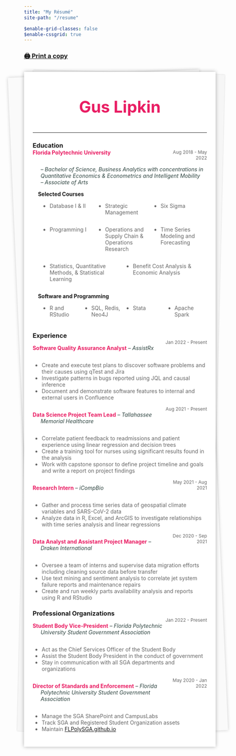 ```yaml
---
title: "My Résumé"
site-path: "/resume"

$enable-grid-classes: false
$enable-cssgrid: true
---
```


<style>
	#center { width: 70%; }
	.noBorder { border:none !important; }
	.container { display: flex; }
	.column { flex: 1; }

	.flex-container {
    display: flex;
    flex-wrap: wrap;
  }

  .flex-item {
    flex: 25%;
  }

	.grid-container {
		display: grid;
		grid-template-columns: 1fr 2fr 1fr;
	}
	.item-1 {
		grid-column:  1; 
		grid-row:  1;
		}
	.item-2 {
		grid-column: 2;
		grid-row: 1;
	}
	.item-3 {
		grid-column: 3;
		grid-row: 1;
		text-align: right;
	}

	.grid-job {
		display: grid;
		grid-template-columns: 3fr 1fr;
	}
	.job {
		grid-column: 1;
		grid-row:  1;
		color: #e91d63;
		text-indent: -1.5em; 
		padding-left: 1.5em;
	}
	.time {
		grid-column: 2;
		grid-row: 1;
		text-align: right;
		color:  #666666;
		font-size: 12px;
	}

	@media (max-width: 700px) {
		.flex-item {
    		flex: 33.33%;
  		}

		.grid-container {
			display: grid;
			justify-items: center;
		}
		.item-1 {
			grid-column:  2; 
			grid-row:  2;
		}
		.item-2 {
			grid-column: 2;
			grid-row: 1;
		}
		.item-3 {
			grid-column: 2;
			grid-row: 3;
			text-align: center;
		}

		.grid-job {
			display: grid;
			grid-template-columns: 1fr;
		}
		.job {
			grid-column: 1;
			grid-row:  1;
			color: #e91d63;
			text-indent: -1.5em; 
			padding-left: 1.5em;
		}
		.time {
			grid-column: 1;
			grid-row: 2;
			text-align: left;
			color:  #666666;
			font-size: 12px;
		}
	}

	/* style from: https://codepen.io/mlms13/pen/LKFoy */
	.letter {
  	background: #fff;
  	box-shadow: 0 0 10px rgba(0,0,0,0.3);
  	margin: 26px auto 0;
  	max-width: auto;
  	min-height: 300px;
  	padding: 24px;
  	padding-left: 4.5%;
  	padding-right: 4.5%;
  	position: relative;
	}
	.letter:before, .letter:after {
  	content: "";
  	height: 98%;
  	position: absolute;
  	width: 100%;
  	z-index: -1;
	}
	.letter:before {
  	background: #fafafa;
  	box-shadow: 0 0 8px rgba(0,0,0,0.2);
  	left: -5px;
  	top: 4px;
  	--width:  10vw;
  	transform: rotate(-2.5deg);
	}
	.letter:after {
  	background: #f6f6f6;
  	box-shadow: 0 0 3px rgba(0,0,0,0.2);
  	right: -3px;
  	top: 1px;
  	transform: rotate(1.4deg);
	}
	/* end attribution */
</style>

### [🖨 Print a copy](/assets/Gus_Lipkin_Resume_for_GitHub.pdf) {.unnumbered .unlisted}

<div class="letter resumeClass" id="resume">

<div style="color:#e91d63; font-size: 42px; text-align: center;">
<b>Gus Lipkin</b>
</div>
----
<h3 style="margin-bottom: 0px;">Education</h3>
<div class="grid-job">
<div class="job"><b>Florida Polytechnic University</b></div>
<div class="time">Aug 2018 - May 2022</div>
</div>
<div style="text-indent: -1.5em; padding-left: 1.5em;">
<span style="color:#2e4440; padding-left: 1.5em;"><em>– Bachelor of Science, Business Analytics with concentrations in Quantitative Economics & Econometrics and Intelligent Mobility</em></span>
<br>
<span style="color:#2e4440;"><em>– Associate of Arts</em></span>
</div>
<p style="text-indent: 1em; font-size: 14px; margin-bottom: 0px;"><b>Selected Courses</b></p>
<div style="padding-left: 1.5em; font-size: 14px; color: #666666;">
<div class="flex-container">
<div class="flex-item"><ul><li>Database I & II</li></ul></div>
<div class="flex-item"><ul><li>Strategic Management</li></ul></div>
<div class="flex-item"><ul><li>Six Sigma</li></ul></div>
<div class="flex-item"><ul><li>Programming I</li></ul></div>
<div class="flex-item"><ul><li>Operations and Supply Chain & Operations Research</li></ul></div>
<div class="flex-item"><ul><li>Time Series Modeling and Forecasting</li></ul></div>
<div class="flex-item"><ul><li>Statistics, Quantitative Methods, & Statistical Learning</li></ul></div>
<div class="flex-item"><ul><li>Benefit Cost Analysis & Economic Analysis</li></ul></div>
</div>
</div>

<p style="text-indent: 1em; font-size: 14px; margin-bottom: 0px;"><b>Software and Programming</b></p>
<div class="flex-container" style="padding-left: 1.5em; font-size: 14px; color: #666666;">
<div class="flex-item"><ul><li>R and RStudio</li></ul></div>
<div class="flex-item"><ul><li>SQL, Redis, Neo4J</li></ul></div>
<div class="flex-item"><ul><li>Stata</li></ul></div>
<div class="flex-item"><ul><li>Apache Spark</li></ul></div>
</div>

<h3 style="margin-bottom: 0px;">Experience</h3>
<div class="grid-job">
<div class="job">
<span><b>Software Quality Assurance Analyst</b></span>
<span style="color:#2e4440"><em> – AssistRx</em></span>
</div>
<div class="time">Jan 2022 - Present</div>
</div>
<ul style="font-size: 14px; color:#666666;">
	<li>Create and execute test plans to discover software problems and their causes using qTest and Jira</li>
	<li>Investigate patterns in bugs reported using JQL and causal inference</li>
	<li>Document and demonstrate software features to internal and external users in Confluence</li>
</ul>

<div class="grid-job">
<div class="job">
<span><b>Data Science Project Team Lead</b></span>
<span style="color:#2e4440"><em> – Tallahassee Memorial Healthcare</em></span>
</div>
<div class="time">Aug 2021 - Present</div>
</div>
<ul style="font-size: 14px; color:#666666;">
	<li>Correlate patient feedback to readmissions and patient experience using linear regression and decision trees</li>
	<li>Create a training tool for nurses using significant results found in the analysis</li>
	<li>Work with capstone sponsor to define project timeline and goals and write a report on project findings</li>
</ul>

<div class="grid-job">
<div class="job">
<span><b>Research Intern</b></span>
<span style="color:#2e4440"><em> – iCompBio</em></span>
</div>
<div class="time">May 2021 - Aug 2021</div>
</div>
<ul style="font-size: 14px; color:#666666;">
	<li>Gather and process time series data of geospatial climate variables and SARS-CoV-2 data</li>
	<li>Analyze data in R, Excel, and ArcGIS to investigate relationships with time series analysis and linear regressions</li>
</ul>

<div class="grid-job">
<div class="job">
<span><b>Data Analyst and Assistant Project Manager</b></span>
<span style="color:#2e4440"><em> – Draken International</em></span>
</div>
<div class="time">Dec 2020 - Sep 2021</div>
</div>
<ul style="font-size: 14px; color:#666666;">
	<li>Oversee a team of interns and supervise data migration efforts including cleaning source data before transfer</li>
	<li>Use text mining and sentiment analysis to correlate jet system failure reports and maintenance repairs</li>
	<li>Create and run weekly parts availability analysis and reports using R and RStudio</li>
</ul>

<h3 style="margin-bottom: 0px;">Professional Organizations</h3>
<div class="grid-job">
<div class="job">
<span><b>Student Body Vice-President</b></span>
<span style="color:#2e4440"><em> – Florida Polytechnic University Student Government Association</em></span>
</div>
<div class="time">Jan 2022 - Present</div>
</div>
<ul style="font-size: 14px; color:#666666;">
	<li>Act as the Chief Services Officer of the Student Body</li>
	<li>Assist the Student Body President in the conduct of government</li>
	<li>Stay in communication with all SGA departments and organizations</li>
</ul>
<div class="grid-job">
<div class="job">
<span><b>Director of Standards and Enforcement</b></span>
<span style="color:#2e4440"><em> – Florida Polytechnic University Student Government Association</em></span>
</div>
<div class="time">May 2020 - Jan 2022</div>
</div>
<ul style="font-size: 14px; color:#666666;">
	<li>Manage the SGA SharePoint and CampusLabs</li>
	<li>Track SGA and Registered Student Organization assets</li>
	<li>Maintain <a href="https://flpolysga.github.io">FLPolySGA.github.io</a></li>
</ul>

</div>
